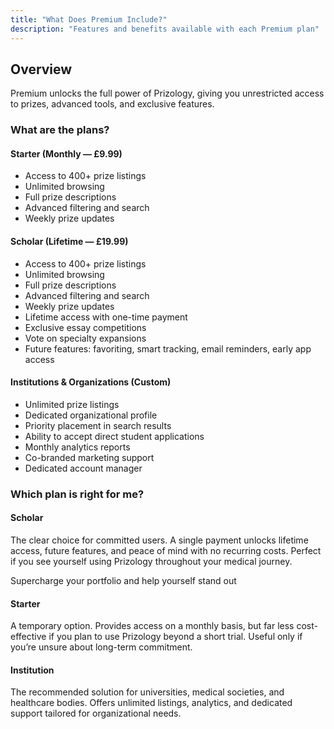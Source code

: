 ```yaml
---
title: "What Does Premium Include?"
description: "Features and benefits available with each Premium plan"
---
```


## Overview

Premium unlocks the full power of Prizology, giving you unrestricted access to prizes, advanced tools, and exclusive features.

### What are the plans?

#### Starter (Monthly — £9.99)

- Access to 400+ prize listings
- Unlimited browsing
- Full prize descriptions
- Advanced filtering and search
- Weekly prize updates

#### Scholar (Lifetime — £19.99)

- Access to 400+ prize listings
- Unlimited browsing
- Full prize descriptions
- Advanced filtering and search
- Weekly prize updates
- Lifetime access with one-time payment
- Exclusive essay competitions
- Vote on specialty expansions
- Future features: favoriting, smart tracking, email reminders, early app access

#### Institutions & Organizations (Custom)

- Unlimited prize listings
- Dedicated organizational profile
- Priority placement in search results
- Ability to accept direct student applications
- Monthly analytics reports
- Co-branded marketing support
- Dedicated account manager

### Which plan is right for me?

#### Scholar

The clear choice for committed users. A single payment unlocks lifetime access, future features, and peace of mind with no recurring costs. Perfect if you see yourself using Prizology throughout your medical journey.

<Card title="Pricing" icon="sparkles" iconType="duotone" href="https://www.prizology.net/pricing" cta="Explore Plans">
  Supercharge your portfolio and help yourself stand out
</Card>

#### Starter

A temporary option. Provides access on a monthly basis, but far less cost-effective if you plan to use Prizology beyond a short trial. Useful only if you’re unsure about long-term commitment.

#### Institution

The recommended solution for universities, medical societies, and healthcare bodies. Offers unlimited listings, analytics, and dedicated support tailored for organizational needs.